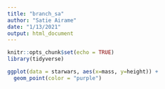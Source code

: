 ```yaml
---
title: "branch_sa"
author: "Satie Airame"
date: "1/13/2021"
output: html_document
---
```


```r
knitr::opts_chunk$set(echo = TRUE)
library(tidyverse)
```
```r
ggplot(data = starwars, aes(x=mass, y=height)) +
  geom_point(color = "purple")
```

